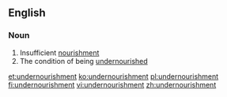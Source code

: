 ==English==
===Noun===
{{en-noun|-}}
# Insufficient [[nourishment]]
# The condition of being [[undernourished]]

[[et:undernourishment]]
[[ko:undernourishment]]
[[pl:undernourishment]]
[[fi:undernourishment]]
[[vi:undernourishment]]
[[zh:undernourishment]]